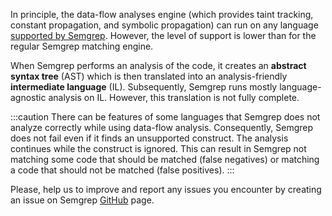 In principle, the data-flow analyses engine (which provides taint tracking, constant propagation, and symbolic propagation) can run on any language [supported by Semgrep](/docs/supported-languages.md). However, the level of support is lower than for the regular Semgrep matching engine.

When Semgrep performs an analysis of the code, it creates an **abstract syntax tree** (AST) which is then translated into an analysis-friendly **intermediate language** (IL). Subsequently, Semgrep runs mostly language-agnostic analysis on IL. However, this translation is not fully complete.

:::caution
There can be features of some languages that Semgrep does not analyze correctly while using data-flow analysis. Consequently, Semgrep does not fail even if it finds an unsupported construct. The analysis continues while the construct is ignored. This can result in Semgrep not matching some code that should be matched (false negatives) or matching a code that should not be matched (false positives).
:::

Please, help us to improve and report any issues you encounter by creating an issue on Semgrep [GitHub](https://github.com/returntocorp/semgrep/issues/new/choose) page.

